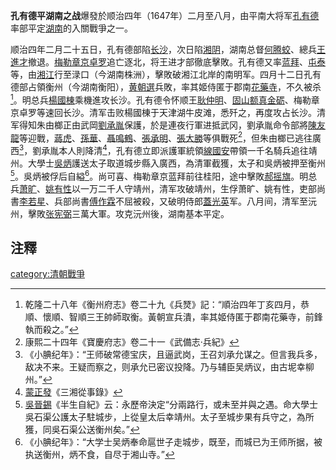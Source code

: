 '''孔有德平湖南之战'''爆發於顺治四年（1647年）二月至八月，由平南大将军[[孔有德|孔有德]]率部平定[[湖南|湖南]]的入關戰爭之一。

顺治四年二月二十五日，孔有德部陷[[长沙|长沙]]，次日陷[[湘阴|湘阴]]，湖南总督[[何腾蛟|何腾蛟]]、總兵[[王進才|王進才]]撤退。[[梅勒章京|梅勒章京]][[卓罗|卓罗]]追亡逐北，将王进才部徹底擊敗。孔有德又率[[蓝拜|蓝拜]]、[[屯泰|屯泰]]等，由[[湘江|湘江]]行至渌口（今湖南株洲），擊敗破湘江北岸的南明军。四月十二日孔有德部占領衡州（今湖南衡阳），[[黄朝選|黄朝選]]兵敗，率其姬侍匿于郡南[[花藥寺|花藥寺]]，不久被杀<ref>乾隆二十八年《衡州府志》卷二十九《兵燹》記：“順治四年丁亥四月，恭順、懷順、智順三王帥師取衡。黃朝宣兵潰，率其姬侍匿于郡南花藥寺，前鋒執而殺之。”</ref>。明总兵[[楊國棟|楊國棟]]乘機進攻长沙。孔有德令怀顺王[[耿仲明|耿仲明]]、[[固山额真|固山额真]][[金砺|金砺]]、梅勒章京卓罗等速回长沙。清军击败楊國棟于天津湖牛皮滩，悉歼之，再度攻占长沙。清军得知朱由榔正由武岡[[劉承胤|劉承胤]]保護，於是連夜行軍进抵武冈，劉承胤命令部將[[陳友龍|陳友龍]]等迎戰，[[蔣虎|蔣虎]]、[[孫華|孫華]]、[[聶鳴鶴|聶鳴鶴]]、[[張承明|張承明]]、[[張大勝|張大勝]]等俱戰死<ref>康熙二十四年《寶慶府志》卷二十一《武備志·兵紀》</ref>，但朱由榔已逃往廣西<ref>《小腆纪年》：“王师破常德宝庆，且逼武岗，王召刘承允谋之。但言我兵多，敌决不来。王疑而察之，则承允已密议投降。乃与辅臣吴炳议，由古坭幸柳州。”</ref>，劉承胤本人則降清<ref>[[蒙正發|蒙正發]]《三湘從事錄》</ref>，孔有德立即派護軍統領[[線國安|線國安]]帶領一千名騎兵追往靖州。大學士[[吳炳|吳炳]]護送太子取道城步縣入廣西，為清軍截獲，太子和吳炳被押至衡州<ref>[[吳晉錫|吳晉錫]]《半生自紀》云：永歷帝決定“分兩路行，或未至并與之遇。命大學士吳石渠公護太子駐城步，上從皇太后幸靖州。太子至城步果有兵守之，為所獲，同吳石渠公送衡州矣。”</ref>。吳炳被俘后自縊<ref>《小腆纪年》：“大学士吴炳奉命扈世子走城步，既至，而城已为王师所据，被执送衡州，炳不食，自尽于湘山寺。”</ref>。尚可喜、梅勒章京蓝拜前往桂阳，途中擊敗[[郝摇旗|郝摇旗]]。明总兵[[萧旷|萧旷]]、[[姚有性|姚有性]]以一万二千人守靖州，清军攻破靖州，生俘萧旷、姚有性，吏部尚書[[李若星|李若星]]、兵部尚書[[傅作霖|傅作霖]]不屈被殺，又破明侍郎[[蓋光英|蓋光英]]军。八月间，清军至沅州，擊敗[[张宪弼|张宪弼]]三萬大軍。攻克沅州後，湖南基本平定。

==注釋==
{{reflist|2}}
{{清朝历史事件}}
[[category:清朝戰爭|category:清朝戰爭]]